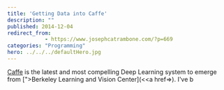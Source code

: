 ```yaml
---
title: 'Getting Data into Caffe'
description: ""
published: 2014-12-04
redirect_from: 
            - https://www.josephcatrambone.com/?p=669
categories: "Programming"
hero: ../../../defaultHero.jpg
---
```

[Caffe](https://github.com/BVLC/caffe) is the latest and most compelling Deep Learning system to emerge from [">Berkeley Learning and Vision Center](<<a href=>). I've b
